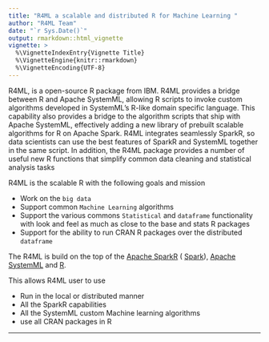 ```yaml
---
title: "R4ML a scalable and distributed R for Machine Learning "
author: "R4ML Team"
date: "`r Sys.Date()`"
output: rmarkdown::html_vignette
vignette: >
  %\VignetteIndexEntry{Vignette Title}
  %\VignetteEngine{knitr::rmarkdown}
  %\VignetteEncoding{UTF-8}
---
```



R4ML, is a open-source R package from IBM. R4ML provides a bridge between R and Apache SystemML, allowing R scripts to invoke custom algorithms developed in SystemML's R-like domain specific language. This capability also provides a bridge to the algorithm scripts that ship with Apache SystemML, effectively adding a new library of prebuilt scalable algorithms for R on Apache Spark. R4ML integrates seamlessly SparkR, so data scientists can use the best features of SparkR and SystemML together in the same script. In addition, the R4ML package provides a number of useful new R functions that simplify common data cleaning and statistical analysis tasks

R4ML is the scalable R with the following goals and mission

- Work on the `big data`
- Support common `Machine Learning` algorithms
- Support the various commons `Statistical` and `dataframe` functionality with look and feel as much as close to the base and stats R packages
- Support for the ability to run CRAN R packages over the distributed `dataframe`


The R4ML is build on the top of the [Apache SparkR](http://spark.apache.org/docs/latest/sparkr.html) ( [Spark](http://spark.apache.org/)), [Apache SystemML](https://systemml.apache.org/) and [R](https://www.r-project.org/). 

This allows R4ML user to use

- Run in the local or distributed manner
- All the SparkR capabilities
- All the SystemML custom Machine learning algorithms
- use all CRAN packages in R



------

